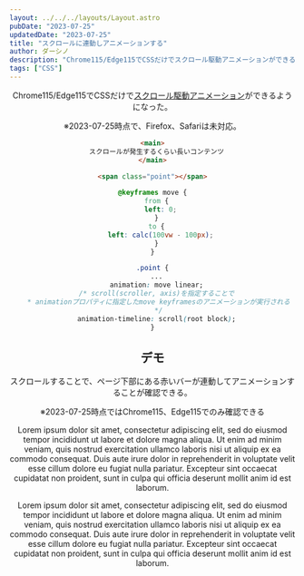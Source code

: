 ```yaml
---
layout: ../../../layouts/Layout.astro
pubDate: "2023-07-25"
updatedDate: "2023-07-25"
title: "スクロールに連動しアニメーションする"
author: ダーシノ
description: "Chrome115/Edge115でCSSだけでスクロール駆動アニメーションができるようになった。"
tags: ["CSS"]
---
```



<Header {...frontmatter} />

Chrome115/Edge115でCSSだけで[スクロール駆動アニメーション](https://developer.mozilla.org/en-US/docs/Web/CSS/animation-timeline)ができるようになった。

※2023-07-25時点で、Firefox、Safariは未対応。

```html
<main>
  スクロールが発生するくらい長いコンテンツ
</main>

<span class="point"></span>
```
```css
@keyframes move {
  from {
    left: 0;
  }
  to {
    left: calc(100vw - 100px);
  }
}

.point {
  ...
  animation: move linear;
  /* scroll(scroller, axis)を指定することで
   * animationプロパティに指定したmove keyframesのアニメーションが実行される
   */
  animation-timeline: scroll(root block);
}
```

## デモ

スクロールすることで、ページ下部にある赤いバーが連動してアニメーションすることが確認できる。

※2023-07-25時点ではChrome115、Edge115でのみ確認できる

<span class="point"></span>

Lorem ipsum dolor sit amet, consectetur adipiscing elit, sed do eiusmod tempor incididunt ut labore et dolore magna aliqua. Ut enim ad minim veniam, quis nostrud exercitation ullamco laboris nisi ut aliquip ex ea commodo consequat. Duis aute irure dolor in reprehenderit in voluptate velit esse cillum dolore eu fugiat nulla pariatur. Excepteur sint occaecat cupidatat non proident, sunt in culpa qui officia deserunt mollit anim id est laborum.

Lorem ipsum dolor sit amet, consectetur adipiscing elit, sed do eiusmod tempor incididunt ut labore et dolore magna aliqua. Ut enim ad minim veniam, quis nostrud exercitation ullamco laboris nisi ut aliquip ex ea commodo consequat. Duis aute irure dolor in reprehenderit in voluptate velit esse cillum dolore eu fugiat nulla pariatur. Excepteur sint occaecat cupidatat non proident, sunt in culpa qui officia deserunt mollit anim id est laborum.

